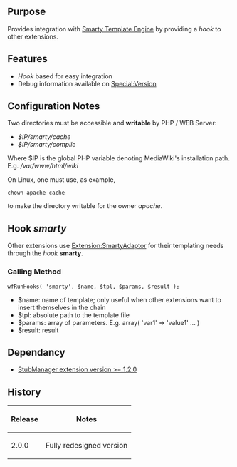 {{Extension
|name        = SmartyAdaptor
|status      = beta
|author      = [[user:jldupont|Jean-Lou Dupont]]
|image       =
|version     = 1.0.0
|update      =
|mediawiki   = 1.11 (should work on other versions)
|download    = [http://mediawiki.googlecode.com/svn/trunk/extensions/SmartyAdaptor/ SVN]
|readme      =
|changelog   = See SVN ($Id$)
|description = 
|parameters  =
|rights      =
|example     =
}}
== Purpose ==
Provides integration with [http://smarty.net/ Smarty Template Engine] by providing a ''hook'' to other extensions.

== Features ==
* ''Hook'' based for easy integration
* Debug information available on [[Special:Version]]

== Configuration Notes ==
Two directories must be accessible and '''writable''' by PHP / WEB Server:
* ''$IP/smarty/cache'' 
* ''$IP/smarty/compile''
Where $IP is the global PHP variable denoting MediaWiki's installation path. E.g. ''/var/www/html/wiki''

On Linux, one must use, as example, <pre>chown apache cache</pre> to make the directory writable for the owner ''apache''.

== Hook ''smarty'' ==
Other extensions use [[Extension:SmartyAdaptor]] for their templating needs through the ''hook'' '''smarty'''.

=== Calling Method ===
<pre>wfRunHooks( 'smarty', $name, $tpl, $params, $result );</pre>
* $name: name of template; only useful when other extensions want to insert themselves in the chain
* $tpl: absolute path to the template file
* $params: array of parameters. E.g. array( 'var1' => 'value1' ... )
* $result: result

<!--{{
== Example ==
[[{{FULLPAGENAMEE}}/Tests]]
}}-->

== Dependancy ==
* [[Extension:StubManager|StubManager extension version >= 1.2.0 ]]
{{Pear|SmartyAdaptor}}

== History ==
{|border=1
! Release !! Notes
|-
| 2.0.0 || Fully redesigned version
|}
